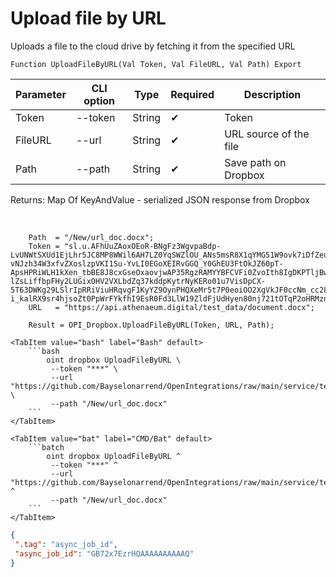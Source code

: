 ﻿---
sidebar_position: 5
---


# Upload file by URL
 Uploads a file to the cloud drive by fetching it from the specified URL



`Function UploadFileByURL(Val Token, Val FileURL, Val Path) Export`

  | Parameter | CLI option | Type | Required | Description |
  |-|-|-|-|-|
  | Token | --token | String | &#x2714; | Token |
  | FileURL | --url | String | &#x2714; | URL source of the file |
  | Path | --path | String | &#x2714; | Save path on Dropbox |

  
  Returns:  Map Of KeyAndValue - serialized JSON response from Dropbox

<br/>




```bsl title="1C:Enterprise/OneScript code example"
    Path  = "/New/url_doc.docx";
    Token = "sl.u.AFhUuZAoxOEoR-BNgFz3WgvpaBdp-LvUNWtSXUd1EjLhr5JC8MP8WWil6AH7LZ0YqSWZlOU_ANs5msR8X1qYMG51W9ovk7iDfZeu87zgS_6TXXHSiG5VIzwSEuZq58vMCIgI-vNJzh34W3xfvZXoslzpVKI1Su-YvLI0EGoXEIRvGGQ_Y0GhEU3FtOkJZ60pT-ApsHPRiWLH1kXen_tbBE8J8cxGseOxaovjwAP35RgzRAMYYBFCVFi0ZvoIth8IgDKPTljBwrRq3MtB2D0m9adjWyqPWMFfyJT4Emt7YMX3slfS6jczuIerjUDFAMHhmMsaoQtsABPE9FQ_rA4rUDEy4u_aXxkpgPma443t1AzPLgRZLdhI_dLWSEpYifltZ405YAKo4wHLUWdb6ptTZ8b-lZsLiffbpFHy2LUGixOHV2VXLbdZq37kddpKytrNyKERo01u7VisDpCX-5T63DWKg29LSlrIpRRiViuHRqvgF1KyYZ9OynPHQXeMr5t7P0eoiOO2XgVkJF0ccNm_cc28a4ExwSEiv6dniosf5BR0E2H83i97EwIzileWHy5ErcaV7eiINcrJYQGZje1i-i_kalRX9sr4hjsoZt0PpWrFYkfhI9EsR0Fd3LlW19ZldFjUdHyen80nj721tOTqP2oHRMznEZC1HRzCyk_pidlME2VUJ9VVcRRzvrbHxpCHQDMwA7s4rpnskCPa91mznWFI_PW1j3H...";
    URL   = "https://api.athenaeum.digital/test_data/document.docx";

    Result = OPI_Dropbox.UploadFileByURL(Token, URL, Path);
```
 

 <Tabs>
  
    <TabItem value="bash" label="Bash" default>
        ```bash
            oint dropbox UploadFileByURL \
             --token "***" \
             --url "https://github.com/Bayselonarrend/OpenIntegrations/raw/main/service/test_data/document.docx" \
             --path "/New/url_doc.docx"
        ```
    </TabItem>
  
    <TabItem value="bat" label="CMD/Bat" default>
        ```batch
            oint dropbox UploadFileByURL ^
             --token "***" ^
             --url "https://github.com/Bayselonarrend/OpenIntegrations/raw/main/service/test_data/document.docx" ^
             --path "/New/url_doc.docx"
        ```
    </TabItem>
</Tabs>


```json title="Result"
{
 ".tag": "async_job_id",
 "async_job_id": "GB72x7EzrHQAAAAAAAAAAQ"
}
```

